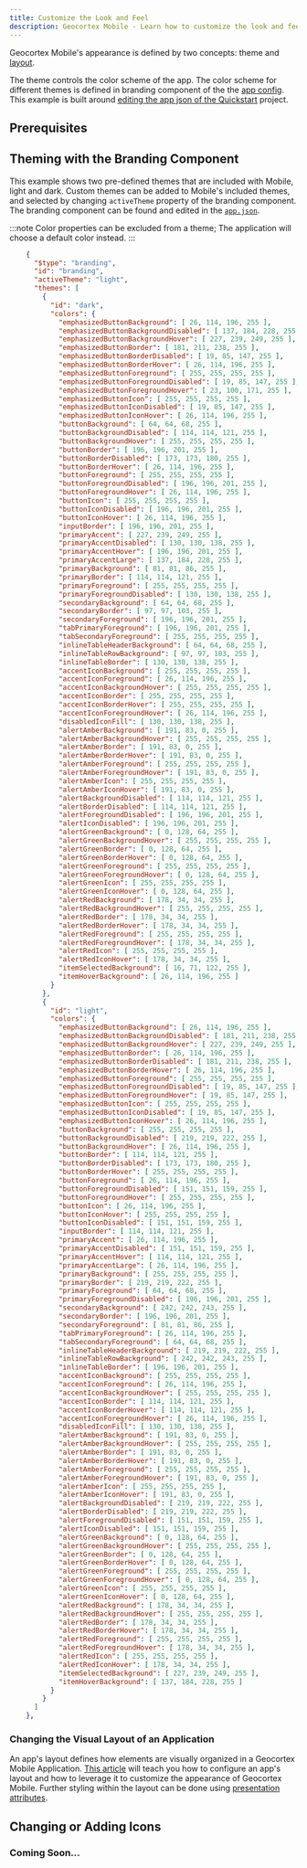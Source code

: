 ```yaml
---
title: Customize the Look and Feel
description: Geocortex Mobile - Learn how to customize the look and feel of your Geocortex Mobile application
---
```



Geocortex Mobile's appearance is defined by two concepts: theme and [layout](concepts-layout.mdx).

The theme controls the color scheme of the app. The color scheme for different themes is defined in branding component of the the [app config](concepts-app-config.mdx). This example is built around [editing the app json of the Quickstart](sdk-quick-start.mdx#editing-the-layout-and-app-config) project.

## Prerequisites

<PrereqsSnippet />

## Theming with the Branding Component

This example shows two pre-defined themes that are included with Mobile, light and dark. Custom themes can be added to Mobile's included themes, and selected by changing `activeTheme` property of the branding component.
The branding component can be found and edited in the [`app.json`](sdk-quick-start.mdx#editing-the-layout-and-app-config).

:::note
Color properties can be excluded from a theme; The application will choose a default color instead.
:::

```json
    {
      "$type": "branding",
      "id": "branding",
      "activeTheme": "light",
      "themes": [
        {
          "id": "dark",
          "colors": {
            "emphasizedButtonBackground": [ 26, 114, 196, 255 ],
            "emphasizedButtonBackgroundDisabled": [ 137, 184, 228, 255 ],
            "emphasizedButtonBackgroundHover": [ 227, 239, 249, 255 ],
            "emphasizedButtonBorder": [ 181, 211, 238, 255 ],
            "emphasizedButtonBorderDisabled": [ 19, 85, 147, 255 ],
            "emphasizedButtonBorderHover": [ 26, 114, 196, 255 ],
            "emphasizedButtonForeground": [ 255, 255, 255, 255 ],
            "emphasizedButtonForegroundDisabled": [ 19, 85, 147, 255 ],
            "emphasizedButtonForegroundHover": [ 23, 100, 171, 255 ],
            "emphasizedButtonIcon": [ 255, 255, 255, 255 ],
            "emphasizedButtonIconDisabled": [ 19, 85, 147, 255 ],
            "emphasizedButtonIconHover": [ 26, 114, 196, 255 ],
            "buttonBackground": [ 64, 64, 68, 255 ],
            "buttonBackgroundDisabled": [ 114, 114, 121, 255 ],
            "buttonBackgroundHover": [ 255, 255, 255, 255 ],
            "buttonBorder": [ 196, 196, 201, 255 ],
            "buttonBorderDisabled": [ 173, 173, 180, 255 ],
            "buttonBorderHover": [ 26, 114, 196, 255 ],
            "buttonForeground": [ 255, 255, 255, 255 ],
            "buttonForegroundDisabled": [ 196, 196, 201, 255 ],
            "buttonForegroundHover": [ 26, 114, 196, 255 ],
            "buttonIcon": [ 255, 255, 255, 255 ],
            "buttonIconDisabled": [ 196, 196, 201, 255 ],
            "buttonIconHover": [ 26, 114, 196, 255 ],
            "inputBorder": [ 196, 196, 201, 255 ],
            "primaryAccent": [ 227, 239, 249, 255 ],
            "primaryAccentDisabled": [ 130, 130, 138, 255 ],
            "primaryAccentHover": [ 196, 196, 201, 255 ],
            "primaryAccentLarge": [ 137, 184, 228, 255 ],
            "primaryBackground": [ 81, 81, 86, 255 ],
            "primaryBorder": [ 114, 114, 121, 255 ],
            "primaryForeground": [ 255, 255, 255, 255 ],
            "primaryForegroundDisabled": [ 130, 130, 138, 255 ],
            "secondaryBackground": [ 64, 64, 68, 255 ],
            "secondaryBorder": [ 97, 97, 103, 255 ],
            "secondaryForeground": [ 196, 196, 201, 255 ],
            "tabPrimaryForeground": [ 196, 196, 201, 255 ],
            "tabSecondaryForeground": [ 255, 255, 255, 255 ],
            "inlineTableHeaderBackground": [ 64, 64, 68, 255 ],
            "inlineTableRowBackground": [ 97, 97, 103, 255 ],
            "inlineTableBorder": [ 130, 130, 138, 255 ],
            "accentIconBackground": [ 255, 255, 255, 255 ],
            "accentIconForeground": [ 26, 114, 196, 255 ],
            "accentIconBackgroundHover": [ 255, 255, 255, 255 ],
            "accentIconBorder": [ 255, 255, 255, 255 ],
            "accentIconBorderHover": [ 255, 255, 255, 255 ],
            "accentIconForegroundHover": [ 26, 114, 196, 255 ],
            "disabledIconFill": [ 130, 130, 138, 255 ],
            "alertAmberBackground": [ 191, 83, 0, 255 ],
            "alertAmberBackgroundHover": [ 255, 255, 255, 255 ],
            "alertAmberBorder": [ 191, 83, 0, 255 ],
            "alertAmberBorderHover": [ 191, 83, 0, 255 ],
            "alertAmberForeground": [ 255, 255, 255, 255 ],
            "alertAmberForegroundHover": [ 191, 83, 0, 255 ],
            "alertAmberIcon": [ 255, 255, 255, 255 ],
            "alertAmberIconHover": [ 191, 83, 0, 255 ],
            "alertBackgroundDisabled": [ 114, 114, 121, 255 ],
            "alertBorderDisabled": [ 114, 114, 121, 255 ],
            "alertForegroundDisabled": [ 196, 196, 201, 255 ],
            "alertIconDisabled": [ 196, 196, 201, 255 ],
            "alertGreenBackground": [ 0, 128, 64, 255 ],
            "alertGreenBackgroundHover": [ 255, 255, 255, 255 ],
            "alertGreenBorder": [ 0, 128, 64, 255 ],
            "alertGreenBorderHover": [ 0, 128, 64, 255 ],
            "alertGreenForeground": [ 255, 255, 255, 255 ],
            "alertGreenForegroundHover": [ 0, 128, 64, 255 ],
            "alertGreenIcon": [ 255, 255, 255, 255 ],
            "alertGreenIconHover": [ 0, 128, 64, 255 ],
            "alertRedBackground": [ 178, 34, 34, 255 ],
            "alertRedBackgroundHover": [ 255, 255, 255, 255 ],
            "alertRedBorder": [ 178, 34, 34, 255 ],
            "alertRedBorderHover": [ 178, 34, 34, 255 ],
            "alertRedForeground": [ 255, 255, 255, 255 ],
            "alertRedForegroundHover": [ 178, 34, 34, 255 ],
            "alertRedIcon": [ 255, 255, 255, 255 ],
            "alertRedIconHover": [ 178, 34, 34, 255 ],
            "itemSelectedBackground": [ 16, 71, 122, 255 ],
            "itemHoverBackground": [ 26, 114, 196, 255 ]
          }
        },
        {
          "id": "light",
          "colors": {
            "emphasizedButtonBackground": [ 26, 114, 196, 255 ],
            "emphasizedButtonBackgroundDisabled": [ 181, 211, 238, 255 ],
            "emphasizedButtonBackgroundHover": [ 227, 239, 249, 255 ],
            "emphasizedButtonBorder": [ 26, 114, 196, 255 ],
            "emphasizedButtonBorderDisabled": [ 181, 211, 238, 255 ],
            "emphasizedButtonBorderHover": [ 26, 114, 196, 255 ],
            "emphasizedButtonForeground": [ 255, 255, 255, 255 ],
            "emphasizedButtonForegroundDisabled": [ 19, 85, 147, 255 ],
            "emphasizedButtonForegroundHover": [ 19, 85, 147, 255 ],
            "emphasizedButtonIcon": [ 255, 255, 255, 255 ],
            "emphasizedButtonIconDisabled": [ 19, 85, 147, 255 ],
            "emphasizedButtonIconHover": [ 26, 114, 196, 255 ],
            "buttonBackground": [ 255, 255, 255, 255 ],
            "buttonBackgroundDisabled": [ 219, 219, 222, 255 ],
            "buttonBackgroundHover": [ 26, 114, 196, 255 ],
            "buttonBorder": [ 114, 114, 121, 255 ],
            "buttonBorderDisabled": [ 173, 173, 180, 255 ],
            "buttonBorderHover": [ 255, 255, 255, 255 ],
            "buttonForeground": [ 26, 114, 196, 255 ],
            "buttonForegroundDisabled": [ 151, 151, 159, 255 ],
            "buttonForegroundHover": [ 255, 255, 255, 255 ],
            "buttonIcon": [ 26, 114, 196, 255 ],
            "buttonIconHover": [ 255, 255, 255, 255 ],
            "buttonIconDisabled": [ 151, 151, 159, 255 ],
            "inputBorder": [ 114, 114, 121, 255 ],
            "primaryAccent": [ 26, 114, 196, 255 ],
            "primaryAccentDisabled": [ 151, 151, 159, 255 ],
            "primaryAccentHover": [ 114, 114, 121, 255 ],
            "primaryAccentLarge": [ 26, 114, 196, 255 ],
            "primaryBackground": [ 255, 255, 255, 255 ],
            "primaryBorder": [ 219, 219, 222, 255 ],
            "primaryForeground": [ 64, 64, 68, 255 ],
            "primaryForegroundDisabled": [ 196, 196, 201, 255 ],
            "secondaryBackground": [ 242, 242, 243, 255 ],
            "secondaryBorder": [ 196, 196, 201, 255 ],
            "secondaryForeground": [ 81, 81, 86, 255 ],
            "tabPrimaryForeground": [ 26, 114, 196, 255 ],
            "tabSecondaryForeground": [ 64, 64, 68, 255 ],
            "inlineTableHeaderBackground": [ 219, 219, 222, 255 ],
            "inlineTableRowBackground": [ 242, 242, 243, 255 ],
            "inlineTableBorder": [ 196, 196, 201, 255 ],
            "accentIconBackground": [ 255, 255, 255, 255 ],
            "accentIconForeground": [ 26, 114, 196, 255 ],
            "accentIconBackgroundHover": [ 255, 255, 255, 255 ],
            "accentIconBorder": [ 114, 114, 121, 255 ],
            "accentIconBorderHover": [ 114, 114, 121, 255 ],
            "accentIconForegroundHover": [ 26, 114, 196, 255 ],
            "disabledIconFill": [ 130, 130, 138, 255 ],
            "alertAmberBackground": [ 191, 83, 0, 255 ],
            "alertAmberBackgroundHover": [ 255, 255, 255, 255 ],
            "alertAmberBorder": [ 191, 83, 0, 255 ],
            "alertAmberBorderHover": [ 191, 83, 0, 255 ],
            "alertAmberForeground": [ 255, 255, 255, 255 ],
            "alertAmberForegroundHover": [ 191, 83, 0, 255 ],
            "alertAmberIcon": [ 255, 255, 255, 255 ],
            "alertAmberIconHover": [ 191, 83, 0, 255 ],
            "alertBackgroundDisabled": [ 219, 219, 222, 255 ],
            "alertBorderDisabled": [ 219, 219, 222, 255 ],
            "alertForegroundDisabled": [ 151, 151, 159, 255 ],
            "alertIconDisabled": [ 151, 151, 159, 255 ],
            "alertGreenBackground": [ 0, 128, 64, 255 ],
            "alertGreenBackgroundHover": [ 255, 255, 255, 255 ],
            "alertGreenBorder": [ 0, 128, 64, 255 ],
            "alertGreenBorderHover": [ 0, 128, 64, 255 ],
            "alertGreenForeground": [ 255, 255, 255, 255 ],
            "alertGreenForegroundHover": [ 0, 128, 64, 255 ],
            "alertGreenIcon": [ 255, 255, 255, 255 ],
            "alertGreenIconHover": [ 0, 128, 64, 255 ],
            "alertRedBackground": [ 178, 34, 34, 255 ],
            "alertRedBackgroundHover": [ 255, 255, 255, 255 ],
            "alertRedBorder": [ 178, 34, 34, 255 ],
            "alertRedBorderHover": [ 178, 34, 34, 255 ],
            "alertRedForeground": [ 255, 255, 255, 255 ],
            "alertRedForegroundHover": [ 178, 34, 34, 255 ],
            "alertRedIcon": [ 255, 255, 255, 255 ],
            "alertRedIconHover": [ 178, 34, 34, 255 ],
            "itemSelectedBackground": [ 227, 239, 249, 255 ],
            "itemHoverBackground": [ 137, 184, 228, 255 ]
          }
        }
      ]
    },
```

### Changing the Visual Layout of an Application

An app's layout defines how elements are visually organized in a Geocortex Mobile Application. [This article](concepts-layout.mdx) will teach you how to configure an app's layout and how to leverage it to customize the appearance of Geocortex Mobile. Further styling within the layout can be done using [presentation attributes](concepts-advanced-layout.mdx#presentation-attributes).

## Changing or Adding Icons

### Coming Soon...

<!-- ### Example

TODO: Icons - specific example with the Quickstart? -->
